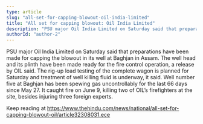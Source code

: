 ```yaml
---
type: article
slug: "all-set-for-capping-blowout-oil-india-limited"
title: "All set for capping blowout: Oil India Limited"
description: "PSU major Oil India Limited on Saturday said that preparations have been made for capping the blowout in its well at Baghjan in Assam. The well head and its plinth have been made ready for the fire co"
authorId: "author-2"
---
```


PSU major Oil India Limited on Saturday said that preparations have been made for capping the blowout in its well at Baghjan in Assam. The well head and its plinth have been made ready for the fire control operation, a release by OIL said.
 The rig-up load testing of the complete wagon is planned for Saturday and treatment of well killing fluid is underway, it said.
 Well number five at Baghjan has been spewing gas uncontrollably for the last 66 days since May 27. It caught fire on June 9, killing two of OIL’s firefighters at the site, besides injuring three foreign experts.

Keep reading at https://www.thehindu.com/news/national/all-set-for-capping-blowout-oil/article32308031.ece
